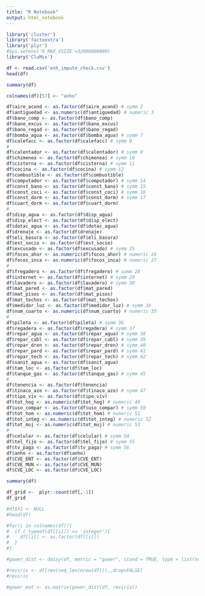 ```yaml
---
title: "R Notebook"
output: html_notebook
---
```


```r
library('cluster')
library('factoextra')
library('plyr')
#Sys.setenv('R_MAX_VSIZE'=32000000000)
library('CluMix')
```

```r
df <- read.csv('enh_impute_check.csv')
head(df)
```

```r
summary(df)
```

```r
colnames(df)[57] <- "anho"
```


```r
df$aire_acond <- as.factor(df$aire_acond) # symm 2
df$antiguedad <- as.numeric(df$antiguedad) # numeric 3
df$bano_comp <- as.factor(df$bano_comp)
df$bano_excus <- as.factor(df$bano_excus) 
df$bano_regad <- as.factor(df$bano_regad) 
df$bomba_agua <- as.factor(df$bomba_agua) # symm 7
df$calefacc <- as.factor(df$calefacc) # symm 8
#
df$calentador <- as.factor(df$calentador) # symm 9
df$chimenea <- as.factor(df$chimenea) # symm 10
df$cisterna <- as.factor(df$cisterna) # symm 11
df$cocina <- as.factor(df$cocina) # symm 12
df$combustible <- as.factor(df$combustible)
df$computador <- as.factor(df$computador) # symm 14
df$const_bano <- as.factor(df$const_bano) # symm 15
df$const_coci <- as.factor(df$const_coci) # symm 16
df$const_dorm <- as.factor(df$const_dorm) # symm 17
df$cuart_dorm <- as.factor(df$cuart_dorm) 
#
df$disp_agua <- as.factor(df$disp_agua) 
df$disp_elect <- as.factor(df$disp_elect)
df$dotac_agua <- as.factor(df$dotac_agua)
df$drenaje <- as.factor(df$drenaje) 
df$eli_basura <- as.factor(df$eli_basura) 
df$est_socio <- as.factor(df$est_socio) 
df$excusado <- as.factor(df$excusado) # symm 25
df$focos_ahor <- as.numeric(df$focos_ahor) # numeric 26
df$focos_inca <- as.numeric(df$focos_inca) # numeric 27
#
df$fregadero <- as.factor(df$fregadero) # symm 28
df$internet <- as.factor(df$internet) # symm 29
df$lavadero <- as.factor(df$lavadero) # symm 30
df$mat_pared <- as.factor(df$mat_pared) 
df$mat_pisos <- as.factor(df$mat_pisos) 
df$mat_techos <- as.factor(df$mat_techos) 
df$medidor_luz <- as.factor(df$medidor_luz) # symm 34
df$num_cuarto <- as.numeric(df$num_cuarto) # numeric 35
#
df$pileta <- as.factor(df$pileta) # symm 36
df$regadera <- as.factor(df$regadera) # symm 37
df$repar_agua <- as.factor(df$repar_agua) # symm 38
df$repar_cabl <- as.factor(df$repar_cabl) # symm 39
df$repar_dren <- as.factor(df$repar_dren) # symm 40
df$repar_pard <- as.factor(df$repar_pard) # symm 41
df$repar_tech <- as.factor(df$repar_tech) # symm 42
df$sanit_agua <- as.factor(df$sanit_agua)
df$tam_loc <- as.factor(df$tam_loc) 
df$tanque_gas <- as.factor(df$tanque_gas) # symm 45
#
df$tenencia <- as.factor(df$tenencia) 
df$tinaco_azo <- as.factor(df$tinaco_azo) # symm 47
df$tipo_viv <- as.factor(df$tipo_viv)
df$tot_hog <- as.numeric(df$tot_hog) # numeric 49
df$uso_compar <- as.factor(df$uso_compar) # symm 50
df$tot_hom <- as.numeric(df$tot_hom) # numeric 51
df$tot_integ <- as.numeric(df$tot_integ) # numeric 52
df$tot_muj <- as.numeric(df$tot_muj) # numeric 53
#
df$celular <- as.factor(df$celular) # symm 54
df$tel_fijo <- as.factor(df$tel_fijo) # symm 55
df$tv_paga <- as.factor(df$tv_paga) # symm 56
df$anho <- as.factor(df$anho) 
df$CVE_ENT <- as.factor(df$CVE_ENT) 
df$CVE_MUN <- as.factor(df$CVE_MUN) 
df$CVE_LOC <- as.factor(df$CVE_LOC) 
```

```r
summary(df)
```

```r
df_grid <-  plyr::count(df[,-1])
df_grid
```


```r
#df$X1 <- NULL
#head(df)
```

```r

#for(i in colnames(df)){
#  if ( typeof(df[[i]]) == 'integer'){
#    df[[i]] <- as.factor(df[[i]])
#  }
#}

```


```r
#gower_dist <- daisy(df, metric = "gower", stand = TRUE, type = list(numeric=c(3,26,27,35,49,51,52,53)))
```

```r
#reviris <- df[rev(seq_len(nrow(df))),,drop=FALSE]
#reviris
```


```r
#gower_mat <- as.matrix(gower_dist(df, reviris))
```


